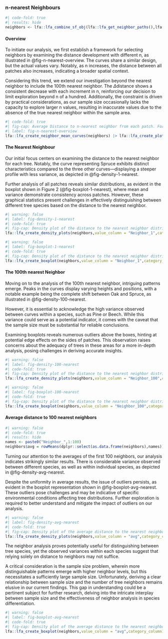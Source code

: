 ### n-nearest Neighbours

```r
#| code-fold: true
#| results: hide
neighbors <- lfa::lfa_combine_sf_obj(lfa::lfa_get_neighbor_paths(),lfa::lfa_get_all_areas())
```

#### Overview
To initiate our analysis, we first establish a framework for selecting neighbors by examining the distance development with different n, as illustrated in @fig-n-nearest-overview. The curves share a similar design, but the actual values vary. Notably, as n increases, the distance between all patches also increases, indicating a broader spatial context.

Considering this trend, we extend our investigation beyond the nearest neighbor to include the 100th nearest neighbor. The $\Delta$distance shows a consistent decrease with each increment in n, reinforcing our decision to limit exploration beyond n of a hundred. Additionally, the constraint is driven by practical considerations, as our sample size occasionally lacks the capacity to explore larger n values, resulting in inaccurate values due to the absence of the true nearest neighbor within the sample area.


```r
#| code-fold: true
#| fig-cap: Average Distance to n-nearest neighbor from each patch. For simplicity colored by the dominant specie of each tree.
#| label: fig-n-nearest-overview 
lfa::lfa_create_neighbor_mean_curves(neighbors) |> lfa::lfa_create_plot_per_area()
```


#### The Nearest Neighbour
Our initial focus centers on examining the distance to the nearest neighbor for each tree. Notably, the curve representing Spruce exhibits distinct characteristics compared to the three other curves—displaying a steeper profile with less variance, as depicted in @fig-density-1-nearest.

Further analysis of all patches reveals similar distributions, as evident in the boxplot shown in Figure 2 (@fig-boxplot-1-nearest), where mean and variance demonstrate consistency across patches. However, these graphical statistics present challenges in effectively distinguishing between different tree species based on the distance to the nearest neighbor.


```r
#| warning: false
#| label: fig-density-1-nearest
#| code-fold: true
#| fig-cap: Density plot of the distance to the nearest neighbor distribution across all patches grouped by the dominant species.
lfa::lfa_create_density_plots(neighbors,value_column = "Neighbor_1",category_column1 = "area",category_column2 = "specie", title = "Density plots for the nearest neighbor among species and areas", xlims = c(0,15))
```



```r
#| warning: false
#| label: fig-boxplot-1-nearest
#| code-fold: true
#| fig-cap: Density plot of the distance to the nearest neighbor distribution across all patches grouped by the dominant species.
lfa::lfa_create_boxplot(neighbors,value_column = "Neighbor_1",category_column1 = "area",category_column2 = "specie", title = "Box plots for the nearest neighbor among species and areas")
```


#### The 100th nearest Neighbor
Moving on to the analysis of the 100th nearest neighbor, intriguing patterns emerge. Peaks in the curves display varying heights and positions, with a notable example being the complete shift between Oak and Spruce, as illustrated in @fig-density-100-nearest.

However, it is essential to acknowledge the high variance observed between curves within a species, such as Pine or Beech. While this variance could serve as a potential indicator, it comes with the caveat that the sample size must be substantial for reliable conclusions.

Examining boxplots reveals numerous outliers above the boxes, hinting at potential edge effects on the sides of patches. This observation raises concerns about the adequacy of trees in these areas for a more in-depth analysis, posing challenges in deriving accurate insights.


```r
#| warning: false
#| label: fig-density-100-nearest
#| code-fold: true
#| fig-cap: Density plot of the distance to the nearest neighbor distribution across all patches grouped by the dominant species.
lfa::lfa_create_density_plots(neighbors,value_column = "Neighbor_100",category_column1 = "area",category_column2 = "specie", title = "Density plots for the nearest neighbor along species and areas", xlims = c(35,100))
```




```r
#| warning: false
#| label: fig-boxplot-100-nearest
#| code-fold: true
#| fig-cap: Density plot of the distance to the nearest neighbor distribution across all patches grouped by the dominant species.
lfa::lfa_create_boxplot(neighbors,value_column = "Neighbor_100",category_column1 = "area",category_column2 = "specie", title = "Box plots for the nearest neighbor along species and areas")
```

#### Average distance to 100 nearest neighbors

```r
#| warning: false
#| code-fold: true
#| results: hide
names <- paste0("Neighbor_",1:100)
neighbors$avg = rowMeans(dplyr::select(as.data.frame(neighbors),names))
```

Turning our attention to the averages of the first 100 neighbors, our analysis indicates strikingly similar results. There is considerable variance observed between different species, as well as within individual species, as depicted in @fig-density-avg-nearest.

Despite the uniformity in average results, the issue of outliers persists, as evident in the boxplot representation shown in @fig-boxplot-avg-nearest. These outliers pose challenges and may be indicative of specific environmental conditions affecting tree distributions. Further exploration is required to better understand and mitigate the impact of outliers on our analysis.



```r
#| warning: false
#| label: fig-density-avg-nearest
#| code-fold: true
#| fig-cap: Density plot of the average distance to the nearest neighbor (n=100) distribution across all patches grouped by the dominant species.
lfa::lfa_create_density_plots(neighbors,value_column = "avg",category_column1 = "area",category_column2 = "specie", title = "Density plots for the average of 100 nearest neighbors", xlims = c(25,60))
```



The neighbor analysis proves potentially useful for distinguishing between tree species, yet the observed variances within each species suggest that relying solely on distance to neighbors may not suffice.

A critical consideration is the sample size problem, wherein more distinguishable patterns emerge with higher neighbor levels, but this necessitates a sufficiently large sample size. Unfortunately, deriving a clear relationship between sample size and the number of tree neighbors remains elusive in our current findings. This gap in understanding could be a pertinent subject for further research, delving into the intricate interplay between sample size and the effectiveness of neighbor analysis in species differentiation.



```r
#| warning: false
#| label: fig-boxplot-avg-nearest
#| code-fold: true
#| fig-cap: Density plot of the average distance to the nearest neighbor (n = 100) distribution across all patches grouped by the dominant species.
lfa::lfa_create_boxplot(neighbors,value_column = "avg",category_column1 = "area",category_column2 = "specie", title = "Box plots for the average to the nearest neighbor across all species and areas")
```
